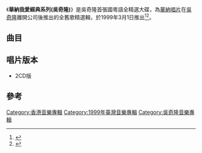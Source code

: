 {{Album infobox | <!-- See Wikipedia:WikiProject_Albums -->
| Name        = 華納我愛經典系列 (吳奇隆)
| Type        = [[精選輯|精選輯]]
| Artist      = [[吳奇隆|吳奇隆]]
| Cover       = 
| Released    = 1999年3月1日
| Recorded    = 1992年-1995年
| Genre       = [[國語流行音樂|國語流行音樂]]<br>[[粵語流行音樂|粵語流行音樂]]
| Length      = 
| Label       = [[華納唱片_(香港)|華納唱片 (香港)]]
| Last album  = [[英雄_(吳奇隆專輯)|英雄]]<br>（1997年）
| This album  = '''華納我愛經典系列(吳奇隆)'''<br>（1999年）
| Next album  = [[2003國語影音全紀錄|2003國語影音全紀錄]]<br>（2003年）
}}

《'''華納我愛經典系列(吳奇隆)'''》是吳奇隆首張國粵語全精選大碟，為[[華納唱片|華納唱片]]在[[吳奇隆|吳奇隆]]離開公司後推出的全舊歌精選輯，於1999年3月1日推出<ref>{{Cite book|title=中国歌星成名金曲 包括香港 台湾地区|last=黄新华，何敏静，肖朝晶编著|first=|publisher=南昌：百花洲文艺出版社|year=1994.12|isbn=7-80579-567-3|location=|pages=543}}</ref><ref>{{Cite book|title=80年代的宝贝们|last=何从主编；杨国伟等摄影；右意达漫画|first=|publisher=南昌：二十一世纪出版社|year=2003.08|isbn=7-5391-2305-2|location=|pages=87}}</ref>。

== 曲目 ==
{{tracklist
| headline     = Disc 1
| total_length = 
| all_producer = 
 
| music_credits = yes
| lyrics_credits = yes
| arranger_credits = yes
| producer_credits = yes
| longnote_column = yes
| extra_column = 首次收錄專輯

| title1         = 梁祝
| note1          = 劇場版
| music1         = [[何占豪|何占豪]]<br>[[陳鋼|陳鋼]]
| lyrics1        = [[黃霑|黃霑]]		
| arranger1      = [[雷頌德|雷頌德]]
| producer1      = 雷頌德<br>黃霑	
| longnote1      = 
| extra1         = [[My_Summer_Dream|My Summer Dream]]
| length1        = 4:05

| title2         = 一天一天等下去	
| music2         = [[李子恆|李子恆]]
| lyrics2        = [[潘源良|潘源良]]
| arranger2      = 何國杰
| producer2      = 李子恆<br>[[陳志康_(音樂人)|陳志康]]	
| longnote2      = 電影《[[新同居時代|新同居時代]]》粵語版插曲<br>國語原曲為《煙火》
| extra2         = [[愛出個未來|愛出個未來]]
| length2        = 3:58

| title3         = 愛出個未來
| music3         = [[木森敏之|木森敏之]]
| lyrics3        = [[周禮茂|周禮茂]]	
| arranger3      = [[杜自持|杜自持]]
| producer3      = 陳志康
| longnote3      = 改編自[[中西保志|中西保志]]的《君が微笑むなら》<br>國語版本為《好想忘了愛》
| extra3         = 愛出個未來
| length3        = 4:32

| title4         = 奇而濃的狂想
| music4         = [[東野純直|東野純直]]			
| lyrics4        = [[林振強|林振強]]
| arranger4      = [[趙增熹|趙增熹]]
| producer4      = [[王紀華|王紀華]]
| longnote4      = 改編自東野純直的《君だから》	
| extra4         = [[奇而濃|奇而濃]]
| length4        = 5:01

| title5         = 愛人還是你	 	 	
| music5         = [[王傑_(歌手)|王傑]]
| lyrics5        = 周禮茂
| arranger5      = 杜自持
| producer5      = 陳志康
| longnote5      = 國語原曲為《為愛流過淚》
| extra5         = 愛出個未來
| length5        = 4:26

| title6         = 死心不息
| music6         = [[陳大力|陳大力]]<br>[[陳秀男|陳秀男]]
| lyrics6        = [[劉卓輝|劉卓輝]]
| arranger6      = 何國杰
| producer6      = 李子恆<br>陳志康
| longnote6      = 國語原曲為《驀然回首》
| extra6         = 愛出個未來
| length6        = 4:38

| title7         = 驟雨	
| music7         = 李子恆
| lyrics7        = 潘源良
| arranger7      = [[Belinda_Foo|Belinda Foo]]
| producer7      = 陳志康
| longnote7      = 國語原曲為《銀河》	
| extra7         = 奇而濃
| length7        = 3:55

| title8         = Loving You
| note8          = 粵語
| music8         = [[橫山輝|橫山輝]]
| lyrics8        = 周禮茂
| arranger8      = [[甘志偉|甘志偉]]
| producer8      = 陳志康
| longnote8      = 改編自橫山輝的《Loving You》<br>國語版本為《Loving You》	
| extra8         = 愛出個未來
| length8        = 3:37

| title9         = 祝你一路順風
| music9         = 李子恆
| lyrics9        = [[吳奇隆|吳奇隆]]		
| arranger9      = 何國杰
| producer9      = 李子恆
| longnote9      = 電影《[[逃學外傳|逃學外傳]]》插曲<br>粵語版本為[[倫永亮|倫永亮]]及[[李國祥|李國祥]]合唱的《總有你鼓勵》
| extra9         = [[追風少年|追風少年]]
| length9        = 4:14

| title10        = My Summer Dream
| note10         = 粵語
| music10        = 陳大力<br>陳秀男
| lyrics10       = [[古倩敏|古倩敏]]
| arranger10     = 雷頌德
| producer10     = 李子恆<br>陳志康
| longnote10     = 國語原曲為《My Summer Dream》
| extra10        = My Summer Dream
| length10       = 4:15

| title11        = 是我惹的禍	 	 	 	
| music11        = [[羅以|羅以]]
| lyrics11       = [[黃偉文|黃偉文]]
| arranger11     = [[金培達|金培達]]
| producer11     = 陳志康
| longnote11     = 廣播劇《讓我愛你一個夏天》主題曲<br>國語版本為《野火》
| extra11        = My Summer Dream
| length11       = 4:26

| title12        = 追夢
| music12        = [[陳大力|陳大力]]<br>[[陳秀男|陳秀男]]
| lyrics12       = 陳大力
| arranger12     = 何國杰
| producer12     = 李子恆
| longnote12     = 
| extra12        = [[追夢|追夢]]
| length12       = 4:57

| title13        = 追風少年			
| music13        = 陳大力
| lyrics13       = 劉虞瑞
| arranger13     = 何國杰
| producer13     = 李子恆
| longnote13     = 電影《[[逃學外傳|逃學外傳]]》主題曲
| extra13        = 追風少年
| length13       = 3:44

| title14        = 雙飛 
| music14        = 李子恆
| lyrics14       = 李子恆
| arranger14     = 何國杰
| producer14     = 李子恆
| longnote14     = 
| extra14        = [[雙飛_(吳奇隆專輯)|雙飛]]
| length14       = 4:56

| title15        = 夢不完的你
| music15        = 李子恆			
| lyrics15       = 李子恆
| arranger15     = 何國杰
| producer15     = 李子恆
| longnote15     = 台灣中視電視劇《[[人間天堂|人間天堂]]》片尾曲	
| extra15        = 追夢
| length15       = 4:54
}}

{{tracklist
| headline     = Disc 2
| total_length = 
| all_producer = 
 
| music_credits = yes
| lyrics_credits = yes
| arranger_credits = yes
| producer_credits = yes
| longnote_column = yes
| extra_column = 首次收錄專輯

| title1         = 想找一個地方
| music1         = [[張玉美|張玉美]]
| lyrics1        = [[念汝|念汝]]		
| arranger1      = Belinda Foo
| producer1      = 李子恆	
| longnote1      = 台灣[[中視|中視]]精選劇坊《[[明月青山在|明月青山在]]》主題曲	
| extra1         = [[想找一個地方|想找一個地方]]
| length1        = 4:05

| title2         = 十字路口	
| music2         = 李子恆
| lyrics2        = 李子恆
| arranger2      = 何國杰
| producer2      = 李子恆
| longnote2      = 台灣[[華視|華視]]八點檔連續劇《[[霸王花|霸王花]]》片尾曲
| extra2         = 想找一個地方
| length2        = 4:33

| title3         = 堅持
| music3         = [[吳大衛|吳大衛]]
| lyrics3        = 李子恆
| arranger3      = [[王繼康|王繼康]]
| producer3      = 李子恆
| longnote3      = YAMAHA機車《JOG》廣告主題曲
| extra3         = [[堅持_(吳奇隆專輯)|堅持]]
| length3        = 4:59

| title4         = 繼續
| music4         = 陳大力
| lyrics4        = 李子恆			
| arranger4      = 何國杰
| producer4      = 李子恆
| longnote4      = 
| extra4         = 堅持
| length4        = 4:43

| title5         = 孤星119 	 	 	
| music5         = [[季忠平|季忠平]]
| lyrics5        = 李子恆
| arranger5      = 王繼康
| producer5      = 李子恆
| longnote5      = 
| extra5         = [[孤星119|孤星119]]
| length5        = 4:49

| title6         = 驀然回首
| music6         = 陳大力<br>陳秀男
| lyrics6        = 陳大力
| arranger6      = 何國杰
| producer6      = 李子恆
| longnote6      = 粵語版本為《死心不息》	
| extra6         = [[驀然回首_(吳奇隆專輯)|驀然回首]]
| length6        = 4:42

| title7         = 煙火
| note7          = 劇場版
| music7         = 李子恆		
| lyrics7        = 李子恆
| arranger7      = 何國杰
| producer7      = 李子恆
| longnote7      = 獨白：[[郭靜_(香港)|郭靜]]	
| extra7         = [[群星劇場版|群星劇場版]]
| length7        = 4:59

| title8         = 為愛流過淚
| music8         = 王傑
| lyrics8        = [[陳樂融|陳樂融]]
| arranger8      = 何國杰
| producer8      = 李子恆
| longnote8      = 台灣[[中視|中視]]黃金劇場《你是我永遠的牽掛》主題曲<br>粵語版本為《愛人還是你》
| extra8         = 蓦然回首
| length8        = 4:40

| title9         = 謝謝你的祝福	
| music9         = [[陳慶良|陳慶良]]			
| lyrics9        = [[熊儒賢|熊儒賢]]
| arranger9      = [[Iskandar_Ismail|Iskandar Ismail]]
| producer9      = 李子恆
| longnote9      = 
| extra9         = 驀然回首
| length9        = 4:44

| title10        = 男人的眼淚
| music10        = [[林一平_(音樂人)|林一平]]			
| lyrics10       = [[蔣東良|蔣東良]]
| arranger10     = Iskandar Ismail
| producer10     = 李子恆
| longnote10     = 
| extra10        = 驀然回首
| length10       = 4:11

| title11        = 我相信永遠的愛情	 	 	 	
| music11        = Iskandar Ismail
| lyrics11       = 蔣東良
| arranger11     = Iskandar Ismail
| producer11     = 李子恆
| longnote11     = 
| extra11        = 追風少年
| length11       = 4:33

| title12        = 放在心上
| music12        = [[林瓊瓏|林瓊瓏]]
| lyrics12       = [[宋文善|宋文善]]
| arranger12     = 何國杰
| producer12     = 李子恆
| longnote12     = 
| extra12        = 追風少年
| length12       = 3:40

| title13        = 誰也不能證明愛情			
| music13        = 陳慶良		
| lyrics13       = 陳樂融
| arranger13     = Belinda Foo
| producer13     = 李子恆
| longnote13     = 
| extra13        = 追夢
| length13       = 4:33

| title14        = 再愛的衝動 
| music14        = [[都志見隆|都志見隆]]
| lyrics14       = 周禮茂
| arranger14     = 杜自持
| producer14     = 陳志康
| longnote14     = 改編自中西保志的《最後の雨》<br>同曲曲目：[[蘇永康|蘇永康]]《讓我暖一些》<br>國語版本為蘇永康《太接近夜》
| extra14        = 愛出個未來
| length14       = 4:42

| title15        = 不羈的女人
| music15        = 金培達					
| lyrics15       = 潘源良
| arranger15     = 金培達
| producer15     = 陳志康
| longnote15     = 國語版本為[[蘇有朋|蘇有朋]]《最愛你的人》
| extra15        = My Summer Dream
| length15       = 4:28
}}

== 唱片版本 ==
* 2CD版

==參考==
{{reflist}}

{{吳奇隆}}

[[Category:香港音樂專輯|Category:香港音樂專輯]]
[[Category:1999年臺灣音樂專輯|Category:1999年臺灣音樂專輯]]
[[Category:吳奇隆音樂專輯|Category:吳奇隆音樂專輯]]
